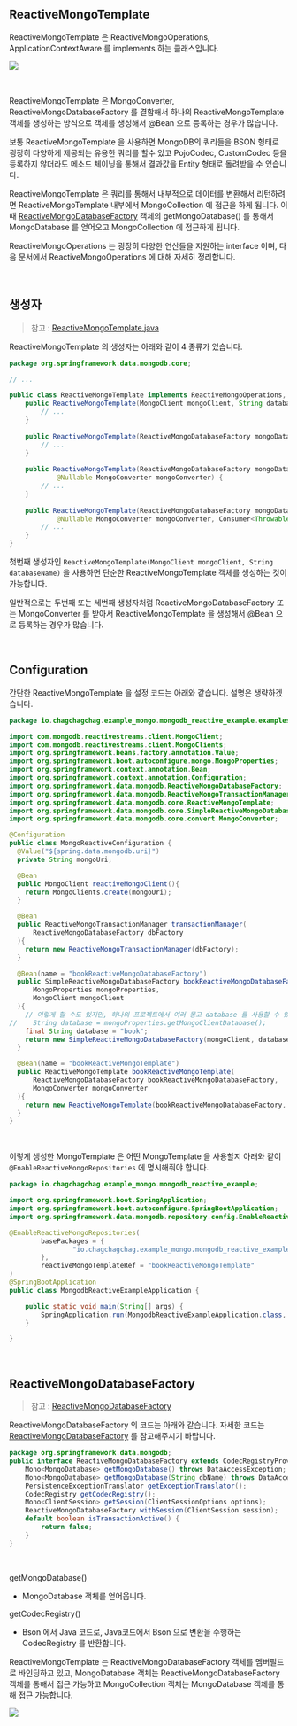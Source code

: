 ## ReactiveMongoTemplate

ReactiveMongoTemplate 은 ReactiveMongoOperations, ApplicationContextAware 를 implements 하는 클래스입니다.

![](./img/reactive-mongo-template/hierarchy.png)



<br/>

ReactiveMongoTemplate 은 MongoConverter, ReactiveMongoDatabaseFactory 를 결합해서 하나의 ReactiveMongoTemplate 객체를 생성하는 방식으로 객체를 생성해서 @Bean 으로 등록하는 경우가 많습니다. <br/>

보통 ReactiveMongoTemplate 을 사용하면 MongoDB의 쿼리들을 BSON 형태로 굉장히 다양하게 제공되는 유용한 쿼리를 할수 있고 PojoCodec, CustomCodec 등을 등록하지 않더라도 메소드 체이닝을 통해서 결과값을 Entity 형태로 돌려받을 수 있습니다.<br/>

ReactiveMongoTemplate 은 쿼리를 통해서 내부적으로 데이터를 변환해서 리턴하려면 ReactiveMongoTemplate 내부에서 MongoCollection 에 접근을 하게 됩니다. 이때 [ReactiveMongoDatabaseFactory](ReactiveMongoDatabaseFactory) 객체의 getMongoDatabase() 를 통해서 MongoDatabase 를 얻어오고 MongoCollection 에 접근하게 됩니다.<br/>



ReactiveMongoOperations 는 굉장히 다양한 연산들을 지원하는 interface 이며, 다음 문서에서 ReactiveMongoOperations 에 대해 자세히 정리합니다.<br/>

<br/>



## 생성자

> 참고 : [ReactiveMongoTemplate.java](https://github.com/spring-projects/spring-data-mongodb/blob/main/spring-data-mongodb/src/main/java/org/springframework/data/mongodb/core/ReactiveMongoTemplate.java)

ReactiveMongoTemplate 의 생성자는 아래와 같이 4 종류가 있습니다.

```java
package org.springframework.data.mongodb.core;

// ...

public class ReactiveMongoTemplate implements ReactiveMongoOperations, ApplicationContextAware {
    public ReactiveMongoTemplate(MongoClient mongoClient, String databaseName) {
		// ...
	}
    
    public ReactiveMongoTemplate(ReactiveMongoDatabaseFactory mongoDatabaseFactory) {
		// ...
	}
    
    public ReactiveMongoTemplate(ReactiveMongoDatabaseFactory mongoDatabaseFactory,
			@Nullable MongoConverter mongoConverter) {
		// ...
	}
    
    public ReactiveMongoTemplate(ReactiveMongoDatabaseFactory mongoDatabaseFactory,
			@Nullable MongoConverter mongoConverter, Consumer<Throwable> subscriptionExceptionHandler) {
        // ...
    }
}
```

첫번째 생성자인 `ReactiveMongoTemplate(MongoClient mongoClient, String databaseName)` 을 사용하면 단순한 ReactiveMongoTemplate  객체를 생성하는 것이 가능합니다.<br/>

일반적으로는 두번째 또는 세번째 생성자처럼 ReactiveMongoDatabaseFactory 또는 MongoConverter 를 받아서 ReactiveMongoTemplate 을 생성해서 @Bean 으로 등록하는 경우가 많습니다.<br/>

<br/>



## Configuration

간단한 ReactiveMongoTemplate 을 설정 코드는 아래와 같습니다. 설명은 생략하겠습니다.<br/>

```java
package io.chagchagchag.example_mongo.mongodb_reactive_example.examples.config;

import com.mongodb.reactivestreams.client.MongoClient;
import com.mongodb.reactivestreams.client.MongoClients;
import org.springframework.beans.factory.annotation.Value;
import org.springframework.boot.autoconfigure.mongo.MongoProperties;
import org.springframework.context.annotation.Bean;
import org.springframework.context.annotation.Configuration;
import org.springframework.data.mongodb.ReactiveMongoDatabaseFactory;
import org.springframework.data.mongodb.ReactiveMongoTransactionManager;
import org.springframework.data.mongodb.core.ReactiveMongoTemplate;
import org.springframework.data.mongodb.core.SimpleReactiveMongoDatabaseFactory;
import org.springframework.data.mongodb.core.convert.MongoConverter;

@Configuration
public class MongoReactiveConfiguration {
  @Value("${spring.data.mongodb.uri}")
  private String mongoUri;

  @Bean
  public MongoClient reactiveMongoClient(){
    return MongoClients.create(mongoUri);
  }

  @Bean
  public ReactiveMongoTransactionManager transactionManager(
      ReactiveMongoDatabaseFactory dbFactory
  ){
    return new ReactiveMongoTransactionManager(dbFactory);
  }

  @Bean(name = "bookReactiveMongoDatabaseFactory")
  public SimpleReactiveMongoDatabaseFactory bookReactiveMongoDatabaseFactory(
      MongoProperties mongoProperties,
      MongoClient mongoClient
  ){
    // 이렇게 할 수도 있지만, 하나의 프로젝트에서 여러 몽고 database 를 사용할 수 있으므로 비활성화
//    String database = mongoProperties.getMongoClientDatabase();
    final String database = "book";
    return new SimpleReactiveMongoDatabaseFactory(mongoClient, database);
  }

  @Bean(name = "bookReactiveMongoTemplate")
  public ReactiveMongoTemplate bookReactiveMongoTemplate(
      ReactiveMongoDatabaseFactory bookReactiveMongoDatabaseFactory,
      MongoConverter mongoConverter
  ){
    return new ReactiveMongoTemplate(bookReactiveMongoDatabaseFactory, mongoConverter);
  }
}
```

<br/>



이렇게 생성한 MongoTemplate 은 어떤 MongoTemplate 을 사용할지 아래와 같이 `@EnableReactiveMongoRepositories` 에 명시해줘야 합니다.

```java
package io.chagchagchag.example_mongo.mongodb_reactive_example;

import org.springframework.boot.SpringApplication;
import org.springframework.boot.autoconfigure.SpringBootApplication;
import org.springframework.data.mongodb.repository.config.EnableReactiveMongoRepositories;

@EnableReactiveMongoRepositories(
		basePackages = {
				"io.chagchagchag.example_mongo.mongodb_reactive_example.examples.book",
		},
		reactiveMongoTemplateRef = "bookReactiveMongoTemplate"
)
@SpringBootApplication
public class MongodbReactiveExampleApplication {

	public static void main(String[] args) {
		SpringApplication.run(MongodbReactiveExampleApplication.class, args);
	}

}
```

<br/>



## ReactiveMongoDatabaseFactory

> 참고 : [ReactiveMongoDatabaseFactory](https://github.com/spring-projects/spring-data-mongodb/blob/main/spring-data-mongodb/src/main/java/org/springframework/data/mongodb/ReactiveMongoDatabaseFactory.java)

ReactiveMongoDatabaseFactory 의 코드는 아래와 같습니다. 자세한 코드는 [ReactiveMongoDatabaseFactory](https://github.com/spring-projects/spring-data-mongodb/blob/main/spring-data-mongodb/src/main/java/org/springframework/data/mongodb/ReactiveMongoDatabaseFactory.java) 를 참고해주시기 바랍니다.

```java
package org.springframework.data.mongodb;
public interface ReactiveMongoDatabaseFactory extends CodecRegistryProvider {
    Mono<MongoDatabase> getMongoDatabase() throws DataAccessException;
	Mono<MongoDatabase> getMongoDatabase(String dbName) throws DataAccessException;
	PersistenceExceptionTranslator getExceptionTranslator();
	CodecRegistry getCodecRegistry();
	Mono<ClientSession> getSession(ClientSessionOptions options);
	ReactiveMongoDatabaseFactory withSession(ClientSession session);
	default boolean isTransactionActive() {
		return false;
	}
}
```

<br/>

getMongoDatabase()

- MongoDatabase 객체를 얻어옵니다.

getCodecRegistry() 

- Bson 에서 Java 코드로, Java코드에서 Bson 으로 변환을 수행하는 CodecRegistry 를 반환합니다.



ReactiveMongoTemplate 는 ReactiveMongoDatabaseFactory 객체를 멤버필드로 바인딩하고 있고, MongoDatabase 객체는 ReactiveMongoDatabaseFactory 객체를 통해서 접근 가능하고  MongoCollection 객체는 MongoDatabase 객체를 통해 접근 가능합니다.<br/>

![](./img/reactive-mongo-template/access-mongo-collection.png)



